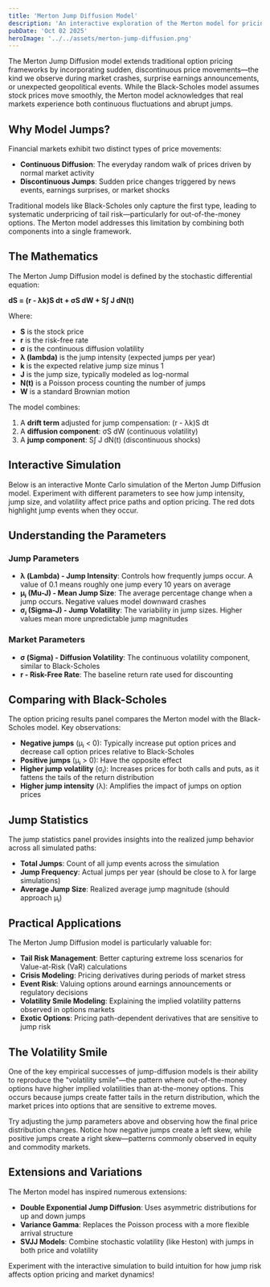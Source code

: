 ```yaml
---
title: 'Merton Jump Diffusion Model'
description: 'An interactive exploration of the Merton model for pricing options with both continuous diffusion and discontinuous jumps'
pubDate: 'Oct 02 2025'
heroImage: '../../assets/merton-jump-diffusion.png'
---
```



The Merton Jump Diffusion model extends traditional option pricing frameworks by incorporating sudden, discontinuous price movements—the kind we observe during market crashes, surprise earnings announcements, or unexpected geopolitical events. While the Black-Scholes model assumes stock prices move smoothly, the Merton model acknowledges that real markets experience both continuous fluctuations and abrupt jumps.

## Why Model Jumps?

Financial markets exhibit two distinct types of price movements:

- **Continuous Diffusion**: The everyday random walk of prices driven by normal market activity
- **Discontinuous Jumps**: Sudden price changes triggered by news events, earnings surprises, or market shocks

Traditional models like Black-Scholes only capture the first type, leading to systematic underpricing of tail risk—particularly for out-of-the-money options. The Merton model addresses this limitation by combining both components into a single framework.

## The Mathematics

The Merton Jump Diffusion model is defined by the stochastic differential equation:

**dS = (r - λk)S dt + σS dW + S∫ J dN(t)**

Where:
- **S** is the stock price
- **r** is the risk-free rate
- **σ** is the continuous diffusion volatility
- **λ (lambda)** is the jump intensity (expected jumps per year)
- **k** is the expected relative jump size minus 1
- **J** is the jump size, typically modeled as log-normal
- **N(t)** is a Poisson process counting the number of jumps
- **W** is a standard Brownian motion

The model combines:
1. A **drift term** adjusted for jump compensation: (r - λk)S dt
2. A **diffusion component**: σS dW (continuous volatility)
3. A **jump component**: S∫ J dN(t) (discontinuous shocks)

## Interactive Simulation

Below is an interactive Monte Carlo simulation of the Merton Jump Diffusion model. Experiment with different parameters to see how jump intensity, jump size, and volatility affect price paths and option pricing. The red dots highlight jump events when they occur.

<MertonJumpDiffusion client:load />

## Understanding the Parameters

### Jump Parameters

- **λ (Lambda) - Jump Intensity**: Controls how frequently jumps occur. A value of 0.1 means roughly one jump every 10 years on average
- **μⱼ (Mu-J) - Mean Jump Size**: The average percentage change when a jump occurs. Negative values model downward crashes
- **σⱼ (Sigma-J) - Jump Volatility**: The variability in jump sizes. Higher values mean more unpredictable jump magnitudes

### Market Parameters

- **σ (Sigma) - Diffusion Volatility**: The continuous volatility component, similar to Black-Scholes
- **r - Risk-Free Rate**: The baseline return rate used for discounting

## Comparing with Black-Scholes

The option pricing results panel compares the Merton model with the Black-Scholes model. Key observations:

- **Negative jumps** (μⱼ < 0): Typically increase put option prices and decrease call option prices relative to Black-Scholes
- **Positive jumps** (μⱼ > 0): Have the opposite effect
- **Higher jump volatility** (σⱼ): Increases prices for both calls and puts, as it fattens the tails of the return distribution
- **Higher jump intensity** (λ): Amplifies the impact of jumps on option prices

## Jump Statistics

The jump statistics panel provides insights into the realized jump behavior across all simulated paths:

- **Total Jumps**: Count of all jump events across the simulation
- **Jump Frequency**: Actual jumps per year (should be close to λ for large simulations)
- **Average Jump Size**: Realized average jump magnitude (should approach μⱼ)

## Practical Applications

The Merton Jump Diffusion model is particularly valuable for:

- **Tail Risk Management**: Better capturing extreme loss scenarios for Value-at-Risk (VaR) calculations
- **Crisis Modeling**: Pricing derivatives during periods of market stress
- **Event Risk**: Valuing options around earnings announcements or regulatory decisions
- **Volatility Smile Modeling**: Explaining the implied volatility patterns observed in options markets
- **Exotic Options**: Pricing path-dependent derivatives that are sensitive to jump risk

## The Volatility Smile

One of the key empirical successes of jump-diffusion models is their ability to reproduce the "volatility smile"—the pattern where out-of-the-money options have higher implied volatilities than at-the-money options. This occurs because jumps create fatter tails in the return distribution, which the market prices into options that are sensitive to extreme moves.

Try adjusting the jump parameters above and observing how the final price distribution changes. Notice how negative jumps create a left skew, while positive jumps create a right skew—patterns commonly observed in equity and commodity markets.

## Extensions and Variations

The Merton model has inspired numerous extensions:

- **Double Exponential Jump Diffusion**: Uses asymmetric distributions for up and down jumps
- **Variance Gamma**: Replaces the Poisson process with a more flexible arrival structure
- **SVJJ Models**: Combine stochastic volatility (like Heston) with jumps in both price and volatility

Experiment with the interactive simulation to build intuition for how jump risk affects option pricing and market dynamics!
